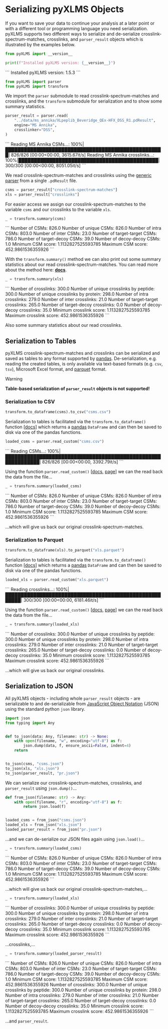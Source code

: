 
# Serializing pyXLMS Objects

If you want to save your data to continue your analysis at a later point or with a different tool or programming language you need serialization. pyXLMS supports two different ways to serialize and de-serialize crosslink-spectrum-matches, crosslinks, and `parser_result` objects which is illustrated by the examples below.


```python copy
from pyXLMS import __version__

print(f"Installed pyXLMS version: {__version__}")
```
<Callout emoji="✓">
```
    Installed pyXLMS version: 1.5.3
```
</Callout>


```python copy
from pyXLMS import parser
from pyXLMS import transform
```

We import the `parser` submodule to read crosslink-spectrum-matches and crosslinks, and the `transform` submodule for serialization and to show some summary statistics.


```python copy
parser_result = parser.read(
    "../data/ms_annika/XLpeplib_Beveridge_QEx-HFX_DSS_R1.pdResult",
    engine="MS Annika",
    crosslinker="DSS",
)
```
<Callout emoji="✓">
```
    Reading MS Annika CSMs...: 100%|███████████████████████████████████████████████████| 826/826 [00:00<00:00, 3615.67it/s]
    Reading MS Annika crosslinks...: 100%|█████████████████████████████████████████████| 300/300 [00:00<00:00, 8051.05it/s]
```
</Callout>

We read crosslink-spectrum-matches and crosslinks using the [generic parser](https://hgb-bin-proteomics.github.io/pyXLMS/pyXLMS.parser.html#pyXLMS.parser.read) from a single `.pdResult` file.


```python copy
csms = parser_result["crosslink-spectrum-matches"]
xls = parser_result["crosslinks"]
```

For easier access we assign our crosslink-spectrum-matches to the variable `csms` and our crosslinks to the variable `xls`.


```python copy
_ = transform.summary(csms)
```
<Callout emoji="✓">
```
    Number of CSMs: 826.0
    Number of unique CSMs: 826.0
    Number of intra CSMs: 803.0
    Number of inter CSMs: 23.0
    Number of target-target CSMs: 786.0
    Number of target-decoy CSMs: 39.0
    Number of decoy-decoy CSMs: 1.0
    Minimum CSM score: 1.1132827525593785
    Maximum CSM score: 452.9861536355926
```
</Callout>

With the `transform.summary()` method we can also print out some summary statistics about our read crosslink-spectrum-matches. You can read more about the method here: [**docs**](https://hgb-bin-proteomics.github.io/pyXLMS/pyXLMS.transform.html#pyXLMS.transform.summary.summary).


```python copy
_ = transform.summary(xls)
```
<Callout emoji="✓">
```
    Number of crosslinks: 300.0
    Number of unique crosslinks by peptide: 300.0
    Number of unique crosslinks by protein: 298.0
    Number of intra crosslinks: 279.0
    Number of inter crosslinks: 21.0
    Number of target-target crosslinks: 265.0
    Number of target-decoy crosslinks: 0.0
    Number of decoy-decoy crosslinks: 35.0
    Minimum crosslink score: 1.1132827525593785
    Maximum crosslink score: 452.9861536355926
```
</Callout>

Also some summary statistics about our read crosslinks.

## Serialization to Tables

pyXLMS crosslink-spectrum-matches and crosslinks can be serialized and saved as tables to any format supported by [pandas](https://pandas.pydata.org/).
De-serialization, e.g. reading the created tables, is only available via text-based formats (e.g. `csv`, `tsv`), Microsoft Excel format, and [parquet](https://parquet.apache.org/) format.

> [!WARNING]
>
> **Table-based serialization of `parser_result` objects is not supported!**

### Serialization to CSV


```python copy
transform.to_dataframe(csms).to_csv("csms.csv")
```

Serialization to tables is facilitated via the `transform.to_dataframe()` function \[[docs](https://hgb-bin-proteomics.github.io/pyXLMS/pyXLMS.transform.html#pyXLMS.transform.to_dataframe.to_dataframe)\] which returns a [pandas](https://pandas.pydata.org/) `DataFrame` and can then be saved to disk via one of the pandas functions.


```python copy
loaded_csms = parser.read_custom("csms.csv")
```
<Callout emoji="✓">
```
    Reading CSMs...: 100%|█████████████████████████████████████████████████████████████| 826/826 [00:00<00:00, 3392.79it/s]
```
</Callout>

Using the function `parser.read_custom()` \[[docs](https://hgb-bin-proteomics.github.io/pyXLMS/pyXLMS.parser.html#pyXLMS.parser.parser_xldbse_custom.read_custom), [page](/docs/parsers/custom)\] we can the read back the data from the file...


```python copy
_ = transform.summary(loaded_csms)
```
<Callout emoji="✓">
```
    Number of CSMs: 826.0
    Number of unique CSMs: 826.0
    Number of intra CSMs: 803.0
    Number of inter CSMs: 23.0
    Number of target-target CSMs: 786.0
    Number of target-decoy CSMs: 39.0
    Number of decoy-decoy CSMs: 1.0
    Minimum CSM score: 1.1132827525593785
    Maximum CSM score: 452.9861536355926
```
</Callout>

...which will give us back our original crosslink-spectrum-matches.

### Serialization to Parquet


```python copy
transform.to_dataframe(xls).to_parquet("xls.parquet")
```

Serialization to tables is facilitated via the `transform.to_dataframe()` function \[[docs](https://hgb-bin-proteomics.github.io/pyXLMS/pyXLMS.transform.html#pyXLMS.transform.to_dataframe.to_dataframe)\] which returns a [pandas](https://pandas.pydata.org/) `DataFrame` and can then be saved to disk via one of the pandas functions.


```python copy
loaded_xls = parser.read_custom("xls.parquet")
```
<Callout emoji="✓">
```
    Reading crosslinks...: 100%|███████████████████████████████████████████████████████| 300/300 [00:00<00:00, 6181.46it/s]
```
</Callout>

Using the function `parser.read_custom()` \[[docs](https://hgb-bin-proteomics.github.io/pyXLMS/pyXLMS.parser.html#pyXLMS.parser.parser_xldbse_custom.read_custom), [page](/docs/parsers/custom)\] we can the read back the data from the file...


```python copy
_ = transform.summary(loaded_xls)
```
<Callout emoji="✓">
```
    Number of crosslinks: 300.0
    Number of unique crosslinks by peptide: 300.0
    Number of unique crosslinks by protein: 298.0
    Number of intra crosslinks: 279.0
    Number of inter crosslinks: 21.0
    Number of target-target crosslinks: 265.0
    Number of target-decoy crosslinks: 0.0
    Number of decoy-decoy crosslinks: 35.0
    Minimum crosslink score: 1.1132827525593785
    Maximum crosslink score: 452.9861536355926
```
</Callout>

...which will give us back our original crosslinks.

## Serialization to JSON

All pyXLMS objects - including whole `parser_result` objects - are serializable to and de-serializable from [JavaScript Object Notation](https://www.json.org/) (JSON) using the standard python `json` library.


```python copy
import json
from typing import Any


def to_json(data: Any, filename: str) -> None:
    with open(filename, "w", encoding="utf-8") as f:
        json.dump(data, f, ensure_ascii=False, indent=4)
    return


to_json(csms, "csms.json")
to_json(xls, "xls.json")
to_json(parser_result, "pr.json")
```

We can serialize our crosslink-spectrum-matches, crosslinks, and `parser_result` using `json.dump()`...


```python copy
def from_json(filename: str) -> Any:
    with open(filename, "r", encoding="utf-8") as f:
        return json.load(f)


loaded_csms = from_json("csms.json")
loaded_xls = from_json("xls.json")
loaded_parser_result = from_json("pr.json")
```

...and we can de-serialize our JSON files again using `json.load()`...


```python copy
_ = transform.summary(loaded_csms)
```
<Callout emoji="✓">
```
    Number of CSMs: 826.0
    Number of unique CSMs: 826.0
    Number of intra CSMs: 803.0
    Number of inter CSMs: 23.0
    Number of target-target CSMs: 786.0
    Number of target-decoy CSMs: 39.0
    Number of decoy-decoy CSMs: 1.0
    Minimum CSM score: 1.1132827525593785
    Maximum CSM score: 452.9861536355926
```
</Callout>

...which will give us back our original crosslink-spectrum-matches,...


```python copy
_ = transform.summary(loaded_xls)
```
<Callout emoji="✓">
```
    Number of crosslinks: 300.0
    Number of unique crosslinks by peptide: 300.0
    Number of unique crosslinks by protein: 298.0
    Number of intra crosslinks: 279.0
    Number of inter crosslinks: 21.0
    Number of target-target crosslinks: 265.0
    Number of target-decoy crosslinks: 0.0
    Number of decoy-decoy crosslinks: 35.0
    Minimum crosslink score: 1.1132827525593785
    Maximum crosslink score: 452.9861536355926
```
</Callout>

...crosslinks,...


```python copy
_ = transform.summary(loaded_parser_result)
```
<Callout emoji="✓">
```
    Number of CSMs: 826.0
    Number of unique CSMs: 826.0
    Number of intra CSMs: 803.0
    Number of inter CSMs: 23.0
    Number of target-target CSMs: 786.0
    Number of target-decoy CSMs: 39.0
    Number of decoy-decoy CSMs: 1.0
    Minimum CSM score: 1.1132827525593785
    Maximum CSM score: 452.9861536355926
    Number of crosslinks: 300.0
    Number of unique crosslinks by peptide: 300.0
    Number of unique crosslinks by protein: 298.0
    Number of intra crosslinks: 279.0
    Number of inter crosslinks: 21.0
    Number of target-target crosslinks: 265.0
    Number of target-decoy crosslinks: 0.0
    Number of decoy-decoy crosslinks: 35.0
    Minimum crosslink score: 1.1132827525593785
    Maximum crosslink score: 452.9861536355926
```
</Callout>

...and `parser_result`.

